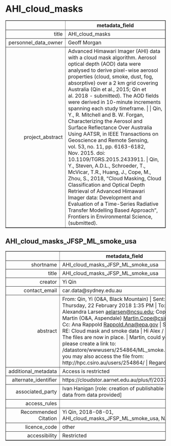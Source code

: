 AHI_cloud_masks
===
<!-- html table generated in R 3.6.0 by xtable 1.8-4 package -->
<!-- Fri May 22 19:13:55 2020 -->
<table border=1>
<tr> <th>  </th> <th> metadata_field </th>  </tr>
  <tr> <td align="right"> title </td> <td> AHI_cloud_masks </td> </tr>
  <tr> <td align="right"> personnel_data_owner </td> <td> Geoff Morgan </td> </tr>
  <tr> <td align="right"> project_abstract </td> <td> Advanced Himawari Imager (AHI) data with a cloud mask algorithm. Aerosol optical depth (AOD) data were analysed to derive pixel-wise aerosol properties (cloud, smoke, dust, fog, absorptive) over a 2 km grid covering Australia (Qin et al., 2015; Qin et al. 2018 - submitted).  The AOD fields were derived in 10-minute increments spanning each study timeframe. |  | Qin, Y., R. Mitchell and B. W. Forgan, Characterizing the Aerosol and Surface Reflectance Over Australia Using AATSR, in IEEE Transactions on Geoscience and Remote Sensing, vol. 53, no. 11, pp. 6163-6182, Nov. 2015. doi: 10.1109/TGRS.2015.2433911. | Qin, Y., Steven, A.D.L., Schroeder, T., McVicar, T.R., Huang, J., Cope, M., Zhou, S., 2018, “Cloud Masking, Cloud Classification and Optical Depth Retrieval of Advanced Himawari Imager data: Development and Evaluation of a Time-Series Radiative Transfer Modelling Based Approach”, Frontiers in Environmental Science, (submitted). </td> </tr>
   </table>



AHI_cloud_masks_JFSP_ML_smoke_usa
---
<!-- html table generated in R 3.6.0 by xtable 1.8-4 package -->
<!-- Fri May 22 19:13:55 2020 -->
<table border=1>
<tr> <th>  </th> <th> metadata_field </th>  </tr>
  <tr> <td align="right"> shortname </td> <td> AHI_cloud_masks_JFSP_ML_smoke_usa </td> </tr>
  <tr> <td align="right"> title </td> <td> AHI_cloud_masks_JFSP_ML_smoke_usa </td> </tr>
  <tr> <td align="right"> creator </td> <td> Yi Qin </td> </tr>
  <tr> <td align="right"> contact_email </td> <td> car.data@sydney.edu.au </td> </tr>
  <tr> <td align="right"> abstract </td> <td> From: Qin, Yi (O&A, Black Mountain)  | Sent: Thursday, 22 February 2018 1:35 PM | To: Alexandra Larsen <aelarsen@ncsu.edu>; Cope, Martin (O&A, Aspendale) <Martin.Cope@csiro.au> | Cc: Ana Rappold <Rappold.Ana@epa.gov> | Subject: RE: Cloud mask and smoke data | Hi Alex / Martin, | The files are now in place. | Martin, could you please create a link to: /datastore/wwwusers/254864/ML_smoke. | Alex, you may also access the file from:  http://hpc.csiro.au/users/254864/ | Regards, |  | Yi </td> </tr>
  <tr> <td align="right"> additional_metadata </td> <td> Access is restricted </td> </tr>
  <tr> <td align="right"> alternate_identifier </td> <td> https://cloudstor.aarnet.edu.au/plus/f/2037686413 </td> </tr>
  <tr> <td align="right"> associated_party </td> <td> Ivan Hanigan [role: creation of publishable derived data from data provided] </td> </tr>
  <tr> <td align="right"> access_rules </td> <td>  </td> </tr>
  <tr> <td align="right"> Recommended Citation </td> <td> Yi Qin, 2018-08-01, AHI_cloud_masks_JFSP_ML_smoke_usa, NA </td> </tr>
  <tr> <td align="right"> licence_code </td> <td> other </td> </tr>
  <tr> <td align="right"> accessibility </td> <td> Restricted </td> </tr>
   </table>


